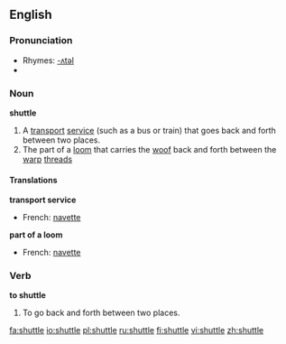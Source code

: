 ==English==

===Pronunciation===
*Rhymes: [[Rhymes:English:-ʌtəl|-ʌtəl]]
*{{audio|en-us-shuttle.ogg|Audio (US)}}

===Noun===
{{wikipedia}}
'''shuttle'''
# A [[transport]] [[service]] (such as a bus or train) that goes back and forth between two places.
# The part of a [[loom]] that carries the [[woof]] back and forth between the [[warp]] [[thread]]s

====Translations====
'''transport service'''
*French: [[navette]] {{f}}
'''part of a loom'''
*French: [[navette]] {{f}}

===Verb===
'''to shuttle'''
#To go back and forth between two places.

[[fa:shuttle]]
[[io:shuttle]]
[[pl:shuttle]]
[[ru:shuttle]]
[[fi:shuttle]]
[[vi:shuttle]]
[[zh:shuttle]]